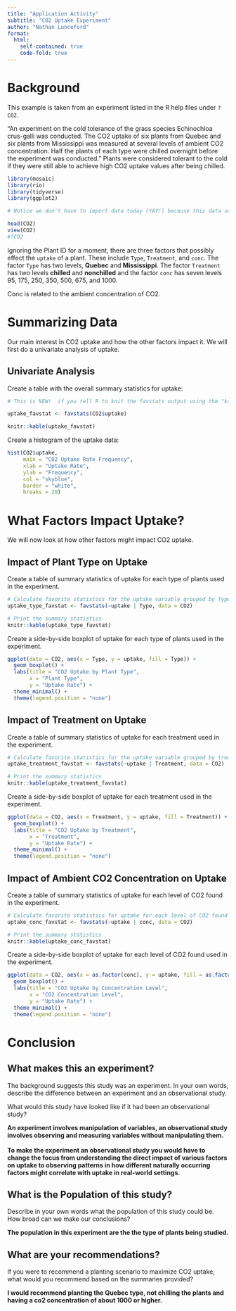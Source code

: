 ```yaml
---
title: "Application Activity"
subtitle: "CO2 Uptake Experiment"
author: "Nathan Lunceford"
format:
  html:
    self-contained: true
    code-fold: true
---
```


# Background

This example is taken from an experiment listed in the R help files under `?CO2`.

"An experiment on the cold tolerance of the grass species Echinochloa crus-galli was conducted. The CO2 uptake of six plants from Quebec and six plants from Mississippi was measured at several levels of ambient CO2 concentration. Half the plants of each type were chilled overnight before the experiment was conducted." Plants were considered tolerant to the cold if they were still able to achieve high CO2 uptake values after being chilled.


```r

library(mosaic)
library(rio)
library(tidyverse)
library(ggplot2)

```

```r

# Notice we don't have to import data today (YAY!) because this data set is included in the base R functionality

head(CO2)
view(CO2)
#?CO2

```

Ignoring the Plant ID for a moment, there are three factors that possibly effect the `uptake` of a plant. These include `Type`, `Treatment`, and `conc`. The factor `Type` has two levels, **Quebec** and **Mississippi**. The factor `Treatment` has two levels **chilled** and **nonchilled** and the factor `conc` has seven levels 95, 175, 250, 350, 500, 675, and 1000.

Conc is related to the ambient concentration of CO2.  

# Summarizing Data

Our main interest in CO2 uptake and how the other factors impact it.  We will first do a univariate analysis of uptake.

## Univariate Analysis

Create a table with the overall summary statistics for uptake:

```r

# This is NEW!  if you tell R to knit the favstats output using the "kable" function, it will look a lot nicer when the document is rendered.

uptake_favstat <- favstats(CO2$uptake)

knitr::kable(uptake_favstat)

```


Create a histogram of the uptake data:

```r
hist(CO2$uptake,
     main = "CO2 Uptake Rate Frequency",
     xlab = "Uptake Rate",
     ylab = "Frequency",
     col = "skyblue",  
     border = "white", 
     breaks = 20)     
```


# What Factors Impact Uptake?

We will now look at how other factors might impact CO2 uptake.

## Impact of Plant Type on Uptake

Create a table of summary statistics of uptake for each type of plants used in the experiment.

```r
# Calculate favorite statistics for the uptake variable grouped by Type
uptake_type_favstat <- favstats(~uptake | Type, data = CO2)

# Print the summary statistics
knitr::kable(uptake_type_favstat)

```

Create a side-by-side boxplot of uptake for each type of plants used in the experiment.

```r

ggplot(data = CO2, aes(x = Type, y = uptake, fill = Type)) +
  geom_boxplot() +
  labs(title = "CO2 Uptake by Plant Type",
       x = "Plant Type",
       y = "Uptake Rate") +
  theme_minimal() +
  theme(legend.position = "none")  

```



## Impact of Treatment on Uptake

Create a table of summary statistics of uptake for each treatment used in the experiment.

```r
# Calculate favorite statistics for the uptake variable grouped by treatment
uptake_treatment_favstat <- favstats(~uptake | Treatment, data = CO2)

# Print the summary statistics
knitr::kable(uptake_treatment_favstat)

```

Create a side-by-side boxplot of uptake for each treatment used in the experiment.

```r
ggplot(data = CO2, aes(x = Treatment, y = uptake, fill = Treatment)) +
  geom_boxplot() +
  labs(title = "CO2 Uptake by Treatment",
       x = "Treatment",
       y = "Uptake Rate") +
  theme_minimal() +
  theme(legend.position = "none") 

```


## Impact of Ambient CO2 Concentration on Uptake

Create a table of summary statistics of uptake for each level of CO2 found in the experiment.

```r
# Calculate favorite statistics for uptake for each level of CO2 found in the experiment
uptake_conc_favstat <- favstats(~uptake | conc, data = CO2)

# Print the summary statistics
knitr::kable(uptake_conc_favstat)

```

Create a side-by-side boxplot of uptake for each level of CO2 found used in the experiment.

```r
ggplot(data = CO2, aes(x = as.factor(conc), y = uptake, fill = as.factor(conc))) +
  geom_boxplot() +
  labs(title = "CO2 Uptake by Concentration Level",
       x = "CO2 Concentration Level",
       y = "Uptake Rate") +
  theme_minimal() +
  theme(legend.position = "none")  

```

# Conclusion


## What makes this an experiment?

The background suggests this study was an experiment.  In your own words, describe the difference between an experiment and an observational study. 

What would this study have looked like if it had been an observational study?\

**An experiment involves manipulation of variables, an observational study involves observing and measuring variables without  manipulating them.**\
\
**To make the experiment an observational study you would have to change the focus from understanding the direct impact of various factors on uptake to observing patterns in how different naturally occurring factors might correlate with uptake in real-world settings.**\

## What is the Population of this study?  

Describe in your own words what the population of this study could be.  How broad can we make our conclusions?\

**The population in this experiment are the the type of plants being studied.**

## What are your recommendations?

If you were to recommend a planting scenario to maximize CO2 uptake, what would you recommend based on the summaries provided?\

**I would recommend planting the Quebec type, not chilling the plants and having a co2 concentration of about 1000 or higher.**


